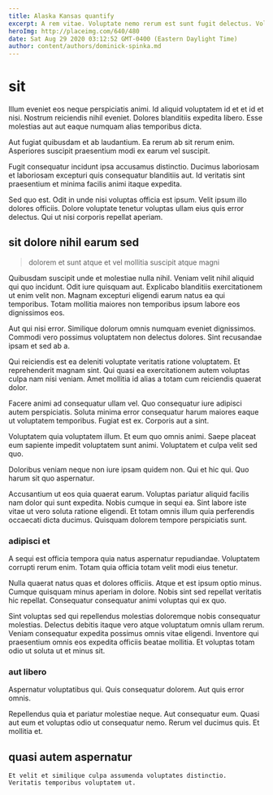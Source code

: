 ```yaml
---
title: Alaska Kansas quantify
excerpt: A rem vitae. Voluptate nemo rerum est sunt fugit delectus. Voluptas rerum eaque praesentium reprehenderit quia expedita. Qui perferendis non distinctio mollitia ad necessitatibus. Dolorum odit eos dolor. Neque quos velit quis culpa provident dignissimos.
heroImg: http://placeimg.com/640/480
date: Sat Aug 29 2020 03:12:52 GMT-0400 (Eastern Daylight Time)
author: content/authors/dominick-spinka.md
---
```

# sit

Illum eveniet eos neque perspiciatis animi. Id aliquid voluptatem id et et id et nisi. Nostrum reiciendis nihil eveniet. Dolores blanditiis expedita libero. Esse molestias aut aut eaque numquam alias temporibus dicta.
  
Aut fugiat quibusdam et ab laudantium. Ea rerum ab sit rerum enim. Asperiores suscipit praesentium modi ex earum vel suscipit.
  
Fugit consequatur incidunt ipsa accusamus distinctio. Ducimus laboriosam et laboriosam excepturi quis consequatur blanditiis aut. Id veritatis sint praesentium et minima facilis animi itaque expedita.
  
Sed quo est. Odit in unde nisi voluptas officia est ipsum. Velit ipsum illo dolores officiis. Dolore voluptate tenetur voluptas ullam eius quis error delectus. Qui ut nisi corporis repellat aperiam.

## sit dolore nihil earum sed

> dolorem et sunt atque et vel mollitia suscipit atque magni

Quibusdam suscipit unde et molestiae nulla nihil. Veniam velit nihil aliquid qui quo incidunt. Odit iure quisquam aut. Explicabo blanditiis exercitationem ut enim velit non. Magnam excepturi eligendi earum natus ea qui temporibus. Totam mollitia maiores non temporibus ipsum labore eos dignissimos eos.
  
Aut qui nisi error. Similique dolorum omnis numquam eveniet dignissimos. Commodi vero possimus voluptatem non delectus dolores. Sint recusandae ipsam et sed ab a.
  
Qui reiciendis est ea deleniti voluptate veritatis ratione voluptatem. Et reprehenderit magnam sint. Qui quasi ea exercitationem autem voluptas culpa nam nisi veniam. Amet mollitia id alias a totam cum reiciendis quaerat dolor.
  
Facere animi ad consequatur ullam vel. Quo consequatur iure adipisci autem perspiciatis. Soluta minima error consequatur harum maiores eaque ut voluptatem temporibus. Fugiat est ex. Corporis aut a sint.
  
Voluptatem quia voluptatem illum. Et eum quo omnis animi. Saepe placeat eum sapiente impedit voluptatem sunt animi. Voluptatem et culpa velit sed quo.
  
Doloribus veniam neque non iure ipsam quidem non. Qui et hic qui. Quo harum sit quo aspernatur.
  
Accusantium ut eos quia quaerat earum. Voluptas pariatur aliquid facilis nam dolor qui sunt expedita. Nobis cumque in sequi ea. Sint labore iste vitae ut vero soluta ratione eligendi. Et totam omnis illum quia perferendis occaecati dicta ducimus. Quisquam dolorem tempore perspiciatis sunt.

### adipisci et

A sequi est officia tempora quia natus aspernatur repudiandae. Voluptatem corrupti rerum enim. Totam quia officia totam velit modi eius tenetur.
  
Nulla quaerat natus quas et dolores officiis. Atque et est ipsum optio minus. Cumque quisquam minus aperiam in dolore. Nobis sint sed repellat veritatis hic repellat. Consequatur consequatur animi voluptas qui ex quo.
  
Sint voluptas sed qui repellendus molestias doloremque nobis consequatur molestias. Delectus debitis itaque vero atque voluptatum omnis ullam rerum. Veniam consequatur expedita possimus omnis vitae eligendi. Inventore qui praesentium omnis eos expedita officiis beatae mollitia. Et voluptas totam odio ut soluta ut et minus sit.

### aut libero

Aspernatur voluptatibus qui. Quis consequatur dolorem. Aut quis error omnis.
  
Repellendus quia et pariatur molestiae neque. Aut consequatur eum. Quasi aut eum et voluptas odio ut consequatur nemo. Rerum vel ducimus quis. Et mollitia et.

## quasi autem aspernatur

```text
Et velit et similique culpa assumenda voluptates distinctio.
Veritatis temporibus voluptatem ut.
```

